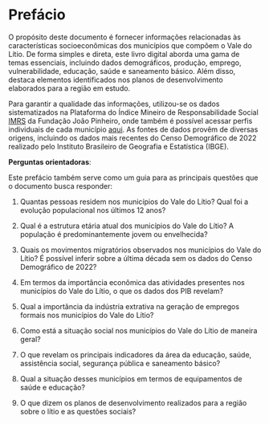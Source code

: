 # Prefácio {.unnumbered}

O propósito deste documento é fornecer informações relacionadas às características socioeconômicas dos municípios que compõem o Vale do Lítio. De forma simples e direta, este livro digital aborda uma gama de temas essenciais, incluindo dados demográficos, produção, emprego, vulnerabilidade, educação, saúde e saneamento básico. Além disso, destaca elementos identificados nos planos de desenvolvimento elaborados para a região em estudo.

Para garantir a qualidade das informações, utilizou-se os dados sistematizados na Plataforma do Índice Mineiro de Responsabilidade Social [IMRS](https://imrs.fjp.mg.gov.br/) da Fundação João Pinheiro, onde também é possível acessar perfis individuais de cada município [aqui](https://imrs.fjp.mg.gov.br/Perfil). As fontes de dados provêm de diversas origens, incluindo os dados mais recentes do Censo Demográfico de 2022 realizado pelo Instituto Brasileiro de Geografia e Estatística (IBGE).

**Perguntas orientadoras**:

Este prefácio também serve como um guia para as principais questões que o documento busca responder:

1.  Quantas pessoas residem nos municípios do Vale do Lítio? Qual foi a evolução populacional nos últimos 12 anos?

2.  Qual é a estrutura etária atual dos municípios do Vale do Lítio? A população é predominantemente jovem ou envelhecida?

3.  Quais os movimentos migratórios observados nos municípios do Vale do Lítio? É possível inferir sobre a última década sem os dados do Censo Demográfico de 2022?

4.  Em termos da importância econômica das atividades presentes nos municípios do Vale do Lítio, o que os dados dos PIB revelam?

5.  Qual a importância da indústria extrativa na geração de empregos formais nos municípios do Vale do Lítio?

6.  Como está a situação social nos municípios do Vale do Lítio de maneira geral?

7.  O que revelam os principais indicadores da área da educação, saúde, assistência social, segurança pública e saneamento básico?

8.  Qual a situação desses municípios em termos de equipamentos de saúde e educação?

9.  O que dizem os planos de desenvolvimento realizados para a região sobre o lítio e as questões sociais?
